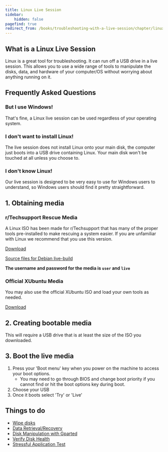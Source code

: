 ```yaml
---
title: Linux Live Session
sidebar:
    hidden: false
pagefind: true
redirect_from: /books/troubleshooting-with-a-live-session/chapter/linux-live-environment
---
```

## What is a Linux Live Session

Linux is a great tool for troubleshooting. It can run off a USB drive in a live session. This allows you to use a wide range of tools to manipulate the disks, data, and hardware of your computer/OS without worrying about anything running on it.

## Frequently Asked Questions
### But I use Windows!
That's fine, a Linux live session can be used regardless of your operating system.
### I don't want to install Linux!
The live session does not install Linux onto your main disk, the computer just boots into a USB drive containing Linux. Your main disk won't be touched at all unless you choose to.
### I don't know Linux!
Our live session is designed to be very easy to use for Windows users to understand, so Windows users should find it pretty straightforward.

## 1. Obtaining media
### r/Techsupport Rescue Media
A Linux ISO has been made for r/Techsupport that has many of the proper tools pre-installed to make rescuing a system easier. If you are unfamiliar with Linux we recommend that you use this version. 

[Download](https://github.com/r-Techsupport/rTS_Debian/releases/latest/download/rTS_RescueMedia.iso)

[Source files for Debian live-build](https://github.com/r-Techsupport/rTS_Debian)

**The username and password for the media is `user` and `live`**

### Official XUbuntu Media
You may also use the official XUbuntu ISO and load your own tools as needed.

[Download](https://xubuntu.org/download/)

## 2. Creating bootable media
This will require a USB drive that is at least the size of the ISO you downloaded.


<LinuxInstallMedia />

## 3. Boot the live media
1. Press your 'Boot menu' key when you power on the machine to access your boot options.
	* You may need to go through BIOS and change boot priority if you cannot find or hit the boot options key during boot.
2. Choose your USB
3. Once it boots select 'Try' or 'Live'

## Things to do
* [Wipe disks](/disks/disk-wipe)
* [Data Retrieval/Recovery](/disks/data-recovery/data-recovery)
* [Disk Manipulation with Gparted](/disks/disk-management/gparted)
* [Verify Disk Health](/disks/disk-health#smartmontools)
* [Stressful Application Test](/guides/memtest/stressapptest)

